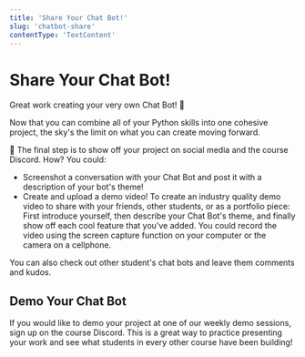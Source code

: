 ```yaml
---
title: 'Share Your Chat Bot!'
slug: 'chatbot-share'
contentType: 'TextContent'
---
```


# Share Your Chat Bot!

Great work creating your very own Chat Bot! :tada:

Now that you can combine all of your Python skills into one cohesive project, the sky's the limit on what you can create moving forward.

:movie_camera: The final step is to show off your project on social media and the course Discord. How? You could:

* Screenshot a conversation with your Chat Bot and post it with a description of your bot's theme!
* Create and upload a demo video! To create an industry quality demo video to share with your friends, other students, or as a portfolio piece: First introduce yourself, then describe your Chat Bot's theme, and finally show off each cool feature that you've added. You could record the video using the screen capture function on your computer or the camera on a cellphone.

You can also check out other student's chat bots and leave them comments and kudos.

## Demo Your Chat Bot

If you would like to demo your project at one of our weekly demo sessions, sign up on the course Discord. This is a great way to practice presenting your work and see what students in every other course have been building!